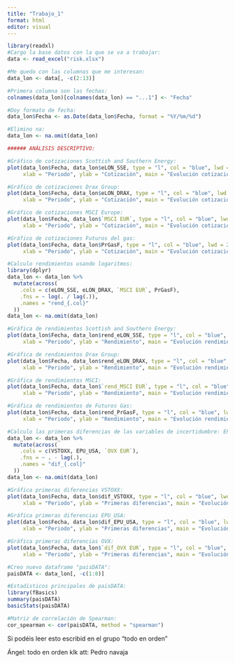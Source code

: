 ```yaml
---
title: "Trabajo_1"
format: html
editor: visual
---
```


```r
library(readxl)
#Cargo la base datos con la que se va a trabajar: 
data <- read_excel("risk.xlsx")

#Me quedo con las columnas que me interesan:
data_lon <- data[, -c(2:13)]

#Primera columna son las fechas:
colnames(data_lon)[colnames(data_lon) == "...1"] <- "Fecha"

#Doy formato de fecha: 
data_lon$Fecha <- as.Date(data_lon$Fecha, format = "%Y/%m/%d")  

#Elimino na:
data_lon <- na.omit(data_lon)

###### ANÁLISIS DESCRIPTIVO: 

#Gráfico de cotizaciones Scottish and Southern Energy:
plot(data_lon$Fecha, data_lon$eLON_SSE, type = "l", col = "blue", lwd = 2,
     xlab = "Periodo", ylab = "Cotización", main = "Evolución cotizaciones - Scottish and Southern Energy (2015 - 2020)")

#Gráfico de cotizaciones Drax Group:
plot(data_lon$Fecha, data_lon$eLON_DRAX, type = "l", col = "blue", lwd = 2,
     xlab = "Periodo", ylab = "Cotización", main = "Evolución cotizaciones - Drax Group (2015 - 2020)")

#Gráfico de cotizaciones MSCI Europe:
plot(data_lon$Fecha, data_lon$`MSCI EUR`, type = "l", col = "blue", lwd = 2,
     xlab = "Periodo", ylab = "Cotización", main = "Evolución cotizaciones - MSCI Europe (2015 - 2020)")

#Gráfico de cotizaciones Futuros del gas:
plot(data_lon$Fecha, data_lon$PrGasF, type = "l", col = "blue", lwd = 2,
     xlab = "Periodo", ylab = "Cotización", main = "Evolución cotizaciones - Futuros del gas (2015 - 2020)")

#Calculo rendimientos usando logaritmos: 
library(dplyr)
data_lon <- data_lon %>%
  mutate(across(
    .cols = c(eLON_SSE, eLON_DRAX, `MSCI EUR`, PrGasF), 
    .fns = ~ log(. / lag(.)),             
    .names = "rend_{.col}"                
  ))
data_lon <- na.omit(data_lon)

#Gráfica de rendimientos Scottish and Southern Energy:
plot(data_lon$Fecha, data_lon$rend_eLON_SSE, type = "l", col = "blue", lwd = 2,
     xlab = "Periodo", ylab = "Rendimiento", main = "Evolución rendimientos - Scottish and Southern Energy (2015 - 2020)")

#Gráfica de rendimientos Drax Group:
plot(data_lon$Fecha, data_lon$rend_eLON_DRAX, type = "l", col = "blue", lwd = 2,
     xlab = "Periodo", ylab = "Rendimiento", main = "Evolución rendimientos - Drax Group (2015 - 2020)")

#Gráfica de rendimientos MSCI:
plot(data_lon$Fecha, data_lon$`rend_MSCI EUR`, type = "l", col = "blue", lwd = 2,
     xlab = "Periodo", ylab = "Rendimiento", main = "Evolución rendimientos - MSCI (2015 - 2020)")

#Gráfica de rendimientos de Futuros Gas:
plot(data_lon$Fecha, data_lon$rend_PrGasF, type = "l", col = "blue", lwd = 2,
     xlab = "Periodo", ylab = "Rendimiento", main = "Evolución rendimientos - Futuros del Gas (2015 - 2020)")

#Calculo las primeras diferencias de las variables de incertidumbre: EPU, VSTOXX, OVX. 
data_lon <- data_lon %>%
  mutate(across(
    .cols = c(VSTOXX, EPU_USA, `OVX EUR`),  
    .fns = ~ . - lag(.),          
    .names = "dif_{.col}"         
  ))
data_lon <- na.omit(data_lon)

#Gráfica primeras diferencias VSTOXX:
plot(data_lon$Fecha, data_lon$dif_VSTOXX, type = "l", col = "blue", lwd = 2,
     xlab = "Periodo", ylab = "Primeras diferencias", main = "Evolución VSTOXX (2015 - 2020)")

#Gráfica primeras diferencias EPU_USA:
plot(data_lon$Fecha, data_lon$dif_EPU_USA, type = "l", col = "blue", lwd = 2,
     xlab = "Periodo", ylab = "Primeras diferencias", main = "Evolución EPU_USA (2015 - 2020)")

#Gráfica primeras diferencias OVX:
plot(data_lon$Fecha, data_lon$`dif_OVX EUR`, type = "l", col = "blue", lwd = 2,
     xlab = "Periodo", ylab = "Primeras diferencias", main = "Evolución OVX (2015 - 2020)")

#Creo nuevo dataframe "paisDATA":
paisDATA <- data_lon[, -c(1:8)]

#Estadisticos principales de paisDATA:
library(fBasics)
summary(paisDATA)
basicStats(paisDATA)

#Matriz de correlación de Spearman: 
cor_spearman <- cor(paisDATA, method = "spearman")

```


Si podéis leer esto escribid en el grupo "todo en orden"

Ángel: todo en orden
klk  att: Pedro navaja 



